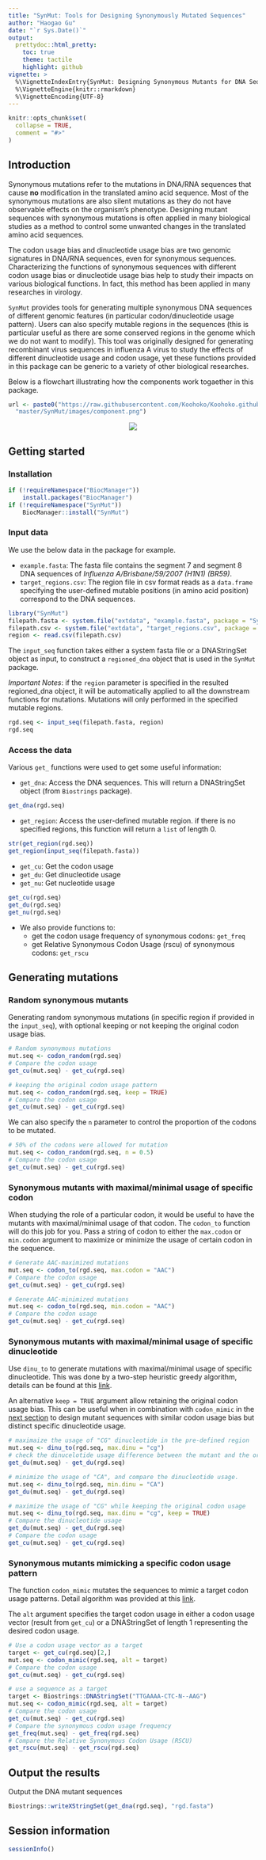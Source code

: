 ```yaml
---
title: "SynMut: Tools for Designing Synonymously Mutated Sequences"
author: "Haogao Gu"
date: "`r Sys.Date()`"
output: 
  prettydoc::html_pretty:
    toc: true
    theme: tactile
    highlight: github
vignette: >
  %\VignetteIndexEntry{SynMut: Designing Synonymous Mutants for DNA Sequences}
  %\VignetteEngine{knitr::rmarkdown}
  %\VignetteEncoding{UTF-8}
---
```


```r
knitr::opts_chunk$set(
  collapse = TRUE,
  comment = "#>"
)
```

## Introduction
Synonymous mutations refer to the mutations in DNA/RNA sequences that cause
__no__ modification in the translated amino acid sequence. Most of the
synonymous mutations are also silent mutations as they do not have observable
effects on the organism's phenotype. Designing mutant sequences with synonymous
mutations is often applied in many biological studies as a method to control
some unwanted changes in the translated amino acid sequences.

The codon usage bias and dinucleotide usage bias are two genomic signatures in 
DNA/RNA sequences, even for synonymous sequences. Characterizing the functions
of synonymous sequences with different codon usage bias or dinucleotide usage
bias help to study their impacts on various biological functions. In fact, this 
method has been applied in many researches in virology.

`SynMut` provides tools for generating multiple synonymous DNA sequences of
different genomic features (in particular codon/dinucleotide usage pattern).
Users can also specify mutable regions in the sequences (this is particular
useful as there are some conserved regions in the genome which we do not want to
modify). This tool was originally designed for generating recombinant virus
sequences in influenza A virus to study the effects of different dinucleotide
usage and codon usage, yet these functions provided in this package can be
generic to a variety of other biological researches.

Below is a flowchart illustrating how the components work togaether in this
package.
```r
url <- paste0("https://raw.githubusercontent.com/Koohoko/Koohoko.github.io/",
  "master/SynMut/images/component.png")
```
<center><img src="`r url`"></center>

## Getting started
### Installation
```r
if (!requireNamespace("BiocManager"))
    install.packages("BiocManager")
if (!requireNamespace("SynMut"))
    BiocManager::install("SynMut")
```

### Input data

We use the below data in the package for example. 

* `example.fasta`: The fasta file contains the segment 7 and segment 8 DNA
sequences of *Influenza A/Brisbane/59/2007 (H1N1) (BR59)*.
* `target_regions.csv`: The region file in csv format reads as a `data.frame`
specifying the user-defined mutable positions (in amino acid position)
correspond to the DNA sequences.

```r
library("SynMut")
filepath.fasta <- system.file("extdata", "example.fasta", package = "SynMut")
filepath.csv <- system.file("extdata", "target_regions.csv", package = "SynMut")
region <- read.csv(filepath.csv)
```

The `input_seq` function takes either a system fasta file or a
DNAStringSet object as input, to construct a `regioned_dna` object that is used
in the `SynMut` package.

*Important Notes*: if the `region` parameter is specified in the resulted 
regioned_dna object, it will be automatically applied to all the downstream
functions for mutations. Mutations will only performed in the specified mutable
regions.

```r
rgd.seq <- input_seq(filepath.fasta, region)
rgd.seq
```

### Access the data
Various `get_` functions were used to get some useful information:

* `get_dna`: Access the DNA sequences. This will return a DNAStringSet object
(from `Biostrings` package).

```r
get_dna(rgd.seq)
```

* `get_region`: Access the user-defined mutable region. if there is no specified
regions, this function will return a `list` of length 0.

```r
str(get_region(rgd.seq))
get_region(input_seq(filepath.fasta))
```

* `get_cu`: Get the codon usage
* `get_du`: Get dinucleotide usage
* `get_nu`: Get nucleotide usage

```r
get_cu(rgd.seq)
get_du(rgd.seq)
get_nu(rgd.seq)
```

* We also provide functions to: 
    - get the codon usage frequency of synonymous codons: `get_freq`
    - get Relative Synonymous Codon Usage (rscu) of 
    synonymous codons: `get_rscu`

## Generating mutations
### Random synonymous mutants

Generating random synonymous mutations (in specific region if provided in the
`input_seq`), with optional keeping or not keeping the original codon usage
bias.

```r
# Random synonymous mutations
mut.seq <- codon_random(rgd.seq)
# Compare the codon usage
get_cu(mut.seq) - get_cu(rgd.seq)

# keeping the original codon usage pattern
mut.seq <- codon_random(rgd.seq, keep = TRUE)
# Compare the codon usage
get_cu(mut.seq) - get_cu(rgd.seq)
```

We can also specify the `n` parameter to control the proportion of the codons to
be mutated.

```r
# 50% of the codons were allowed for mutation
mut.seq <- codon_random(rgd.seq, n = 0.5)
# Compare the codon usage
get_cu(mut.seq) - get_cu(rgd.seq)
```

### Synonymous mutants with maximal/minimal usage of specific codon

When studying the role of a particular codon, it would be useful to have
the mutants with maximal/minimal usage of that codon. The `codon_to` function
will do this job for you. Pass a string of codon to either the `max.codon` or
`min.codon` argument to maximize or minimize the usage of certain codon in the 
sequence.

```r
# Generate AAC-maximized mutations
mut.seq <- codon_to(rgd.seq, max.codon = "AAC")
# Compare the codon usage
get_cu(mut.seq) - get_cu(rgd.seq)

# Generate AAC-minimized mutations
mut.seq <- codon_to(rgd.seq, min.codon = "AAC")
# Compare the codon usage
get_cu(mut.seq) - get_cu(rgd.seq)
```

### Synonymous mutants with maximal/minimal usage of specific dinucleotide

Use `dinu_to` to generate mutations with maximal/minimal usage of specific 
dinucleotide. This was done by a two-step heuristic greedy algorithm, details 
can be found at this [link](https://koohoko.github.io/SynMut/algorithm.html).

An alternative `keep = TRUE` argument allow retaining the original codon usage
bias. This can be useful when in combination with `codon_mimic` in the [next
section](#synonymous-mutants-mimicking-a-specific-codon-usage-pattern) to design
mutant sequences with similar codon usage bias but distinct specific
dinucleotide usage.

```r
# maximaize the usage of "CG" dinucleotide in the pre-defined region
mut.seq <- dinu_to(rgd.seq, max.dinu = "cg")
# check the dinucelotide usage difference between the mutant and the original
get_du(mut.seq) - get_du(rgd.seq)

# minimize the usage of "CA", and compare the dinucleotide usage.
mut.seq <- dinu_to(rgd.seq, min.dinu = "CA")
get_du(mut.seq) - get_du(rgd.seq)

# maximize the usage of "CG" while keeping the original codon usage
mut.seq <- dinu_to(rgd.seq, max.dinu = "cg", keep = TRUE)
# Compare the dinucleotide usage
get_du(mut.seq) - get_du(rgd.seq)
# Compare the codon usage
get_cu(mut.seq) - get_cu(rgd.seq)

```

### Synonymous mutants mimicking a specific codon usage pattern 

The function `codon_mimic` mutates the sequences to mimic a target codon usage 
patterns. Detail algorithm was provided at this
[link](https://koohoko.github.io/SynMut/algorithm.html).

The `alt` argument specifies the target codon usage in either a codon usage 
vector (result from `get_cu`) or a DNAStringSet of length 1 representing the 
desired codon usage.

```R
# Use a codon usage vector as a target
target <- get_cu(rgd.seq)[2,]
mut.seq <- codon_mimic(rgd.seq, alt = target)
# Compare the codon usage
get_cu(mut.seq) - get_cu(rgd.seq)

# use a sequence as a target
target <- Biostrings::DNAStringSet("TTGAAAA-CTC-N--AAG")
mut.seq <- codon_mimic(rgd.seq, alt = target)
# Compare the codon usage
get_cu(mut.seq) - get_cu(rgd.seq)
# Compare the synonymous codon usage frequency
get_freq(mut.seq) - get_freq(rgd.seq)
# Compare the Relative Synonymous Codon Usage (RSCU)
get_rscu(mut.seq) - get_rscu(rgd.seq)

```

## Output the results

Output the DNA mutant sequences
```r
Biostrings::writeXStringSet(get_dna(rgd.seq), "rgd.fasta")
```

## Session information
```R
sessionInfo()
```